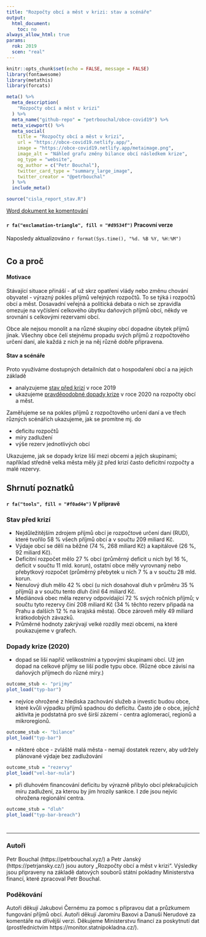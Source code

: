 ```yaml
---
title: "Rozpočty obcí a měst v krizi: stav a scénáře"
output:
  html_document:
    toc: no
always_allow_html: true
params:
  rok: 2019
  scen: "real"
---
```


```r
knitr::opts_chunk$set(echo = FALSE, message = FALSE)
library(fontawesome)
library(metathis)
library(forcats)
```

```r

meta() %>%
  meta_description(
    "Rozpočty obcí a měst v krizi"
  ) %>%
  meta_name("github-repo" = "petrbouchal/obce-covid19") %>%
  meta_viewport() %>%
  meta_social(
    title = "Rozpočty obcí a měst v krizi",
    url = "https://obce-covid19.netlify.app/",
    image = "https://obce-covid19.netlify.app/metaimage.png",
    image_alt = "Náhled grafu změny bilance obcí následkem krize",
    og_type = "website",
    og_author = c("Petr Bouchal"),
    twitter_card_type = "summary_large_image",
    twitter_creator = "@petrbouchal"
  ) %>% 
  include_meta() 
```

```r
source("cisla_report_stav.R")
```


[Word dokument ke komentování](index.docx)

#### `r fa("exclamation-triangle", fill = "#d9534f")` Pracovní verze {.bs-callout .bs-callout-red} 


Naposledy aktualizováno `r format(Sys.time(), "%d. %B %Y, %H:%M")`

# {.tabset}

## Co a proč

#### Motivace

Stávající situace přináší - ať už skrz opatření vlády nebo změnu chování obyvatel - výrazný pokles příjmů veřejných rozpočtů. To se týká i rozpočtů obcí a měst. Dosavadní veřejná a politická debata o nich se zpravidla omezuje na vyčíslení celkového úbytku daňových příjmů obcí, někdy ve srovnání s celkovými rezervami obcí. 

Obce ale nejsou monolit a na různé skupiny obcí dopadne úbytek příjmů jinak. Všechny obce čelí stejnému propadu svých příjmů z rozpočtového určení daní, ale každá z nich je na něj různě dobře připravena.

#### Stav a scénáře

Proto využíváme dostupných detailních dat o hospodaření obcí a na jejich základě 

- analyzujeme [stav před krizí](stav.html) v roce 2019
- ukazujeme [pravděpodobné dopady krize](scenare.html) v roce 2020 na rozpočty obcí a měst.

Zaměřujeme se na pokles příjmů z rozpočtového určení daní a ve třech různých scénářích ukazujeme, jak se promítne mj. do

- deficitu rozpočtů
- míry zadlužení
- výše rezerv jednotlivých obcí

Ukazujeme, jak se dopady krize liší mezi obcemi a jejich skupinami; například středně velká města měly již před krizí často deficitní rozpočty a malé rezervy.

## Shrnutí poznatků

#### `r fa("tools", fill = "#f0ad4e")` V přípravě {.bs-callout .bs-callout-orange} 

### Stav před krizí

-	Nejdůležitějším zdrojem příjmů obcí je rozpočtové určení daní (RUD), které tvořilo 58 % všech příjmů obcí a v součtu 209 miliard Kč.
-	Výdaje obcí se dělí na běžné (74 %, 268 miliard Kč) a kapitálové (26 %, 92 miliard Kč).
-	Deficitní rozpočet mělo 27 % obcí (průměrný deficit u nich byl 16 %, deficit v součtu 11 mld. korun), ostatní obce měly vyrovnaný nebo přebytkový rozpočet (průměrný přebytek u nich 7 % a v součtu 28 mld. korun.
-	Nenulový dluh mělo 42 % obcí (u nich dosahoval dluh v průměru 35 % příjmů) a v součtu tento dluh činil 64 miliard Kč.
-	Mediánová obec měla rezervy odpovídající 72 % svých ročních příjmů; v součtu tyto rezervy činí 208 miliard Kč (34 % těchto rezerv připadá na Prahu a dalších 12 % na krajská města). Obce zároveň měly 49 miliard krátkodobých závazků.
-	Průměrné hodnoty zakrývají velké rozdíly mezi obcemi, na které poukazujeme v grafech.

### Dopady krize (2020)

<!-- -	Ukazujeme, že v případě stejných výdajů jako v roce 2019 a realistického scénáře poklesu příjmů obcí z RUD o 20 % by došlo k průměrnému poklesu celkových příjmů o * %, nárůstu deficitně hospodařících obcí o * %, dluh by narostl o * % bez čerpání rezerv a o * v případě, že by se nejdříve čerpaly rezervy, které by tak poklesly o * %. -->
- dopad se liší napříč velikostními a typovými skupinami obcí. Už jen dopad na celkové příjmy se liší podle typu obce. (Různé obce závisí na daňových příjmech do různé míry.)

```r
outcome_stub <- "prijmy"
plot_load("typ-bar")
```
- nejvíce ohrožené z hlediska zachování služeb a investic budou obce, které kvůli výpadku příjmů spadnou do deficitu. Často jde o obce, jejichž aktivita je podstatná pro své širší zázemí - centra aglomerací, regionů a mikroregionů.

```r
outcome_stub <- "bilance"
plot_load("typ-bar")
```

- některé obce - zvláště malá města - nemají dostatek rezerv, aby udržely plánované výdaje bez zadlužování

```r
outcome_stub = "rezervy"
plot_load("vel-bar-nula")
```

- při dluhovém financování deficitu by výrazně přibylo obcí překračujících míru zadlužení, za kterou by jim hrozily sankce. I zde jsou nejvíc ohrožena regionální centra.

```r
outcome_stub = "dluh"
plot_load("typ-bar-breach")
```



#

----

### Autoři

Petr Bouchal (https://petrbouchal.xyz/) a Petr Janský (https://petrjansky.cz/) jsou autory „Rozpočty obcí a měst v krizi“. Výsledky jsou připraveny na základě datových souborů státní pokladny Ministerstva financí, které zpracoval Petr Bouchal.

### Poděkování

Autoři děkují Jakubovi Černému za pomoc s přípravou dat a průzkumem fungování příjmů obcí. Autoři děkují Jaromíru Baxovi a Danuši Nerudové za komentáře na dřívější verzi. Děkujeme Ministerstvu financí za poskytnutí dat (prostřednictvím https://monitor.statnipokladna.cz/).
